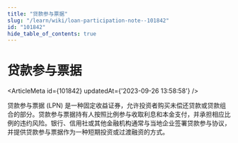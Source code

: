```yaml
---
title: "贷款参与票据"
slug: "/learn/wiki/loan-participation-note--101842"
id: "101842"
hide_table_of_contents: true
---
```



# 贷款参与票据

<ArticleMeta id={101842} updatedAt={'2023-09-26 13:58:58'} />
<div className='border-solid border-b border-t-0 my-4 border-[var(--ifm-color-gray-300)]' />

贷款参与票据 (LPN) 是一种固定收益证券，允许投资者购买未偿还贷款或贷款组合的部分。贷款参与票据持有人按照比例参与收取利息和本金支付，并承担相应比例的违约风险。银行、信用社或其他金融机构通常与当地企业签署贷款参与协议，并提供贷款参与票据作为一种短期投资或过渡融资的方式。

